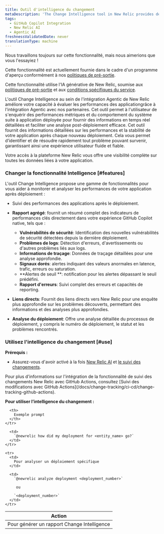 ```yaml
---
title: Outil d'intelligence du changement
metaDescription: 'The Change Intelligence tool in New Relic provides detailed insights into your application''s performance and stability following each new deployment, enabling you to swiftly identify and address any issues that may arise, ensuring a smooth and reliable user experience.'
tags:
  - GitHub Copilot Integration
  - New Relic AI
  - Agentic AI
freshnessValidatedDate: never
translationType: machine
---
```


<Callout title="Aperçu">
  Nous travaillons toujours sur cette fonctionnalité, mais nous aimerions que vous l&apos;essayiez !

  Cette fonctionnalité est actuellement fournie dans le cadre d&apos;un programme d&apos;aperçu conformément à nos [politiques de pré-sortie](/docs/licenses/license-information/referenced-policies/new-relic-pre-release-policy).

  Cette fonctionnalité utilise l&apos;IA générative de New Relic, soumise aux [politiques de pré-sortie](/docs/licenses/license-information/referenced-policies/new-relic-pre-release-policy) et aux [conditions spécifiques du service](https://newrelic.com/termsandconditions/service-specific).
</Callout>

L&apos;outil Change Intelligence au sein de l&apos;intégration Agentic de New Relic améliore votre capacité à évaluer les performances des applicationgrâce à l&apos;intégration Agentic avec nos partenaires. Cet outil permet à l&apos;utilisateur de s&apos;enquérir des performances métriques et du comportement du système suite à application déployée pour fournir des informations en temps réel détaillées et faciliter une analyse post-déploiement efficace. Cet outil fournit des informations détaillées sur les performances et la stabilité de votre application après chaque nouveau déploiement. Cela vous permet d’identifier et de résoudre rapidement tout problème pouvant survenir, garantissant ainsi une expérience utilisateur fluide et fiable.

Votre accès à la plateforme New Relic vous offre une visibilité complète sur toutes les données liées à votre application.

### Changer la fonctionnalité Intelligence [#features]

L&apos;outil Change Intelligence propose une gamme de fonctionnalités pour vous aider à monitorer et analyser les performances de votre application après déploiement :

* Suivi des performances des applications après le déploiement.

* **Rapport agrégé**: fournit un résumé complet des indicateurs de performances clés directement dans votre expérience GitHub Copilot native, tels que :

  * **Vulnérabilités de sécurité**: Identification des nouvelles vulnérabilités de sécurité détectées depuis la dernière déploiement.
  * **Problèmes de logs**: Détection d&apos;erreurs, d&apos;avertissements ou d&apos;autres problèmes liés aux logs.
  * **Informations de traçage**: Données de traçage détaillées pour une analyse approfondie.
  * **Signaux dorés**: alertes indiquant des valeurs anormales en latence, trafic, erreurs ou saturation.
  * **Alertes de seuil **: notification pour les alertes dépassant le seuil prédéfini.
  * **Rapport d&apos;erreurs**: Suivi complet des erreurs et capacités de reporting.

* **Liens directs**: Fournit des liens directs vers New Relic pour une enquête plus approfondie sur les problèmes découverts, permettant des informations et des analyses plus approfondies.

* **Analyse du déploiement**: Offre une analyse détaillée du processus de déploiement, y compris le numéro de déploiement, le statut et les problèmes rencontrés.

### Utilisez l&apos;intelligence du changement [#use]

**Prérequis :**

* Assurez-vous d&apos;avoir activé à la fois [New Relic AI](/docs/agentic-ai/new-relic-ai/#enable) et [le suivi des changements](/docs/change-tracking/change-tracking-introduction).

<Callout variant="tip" title="conseil">
  Pour plus d&apos;informations sur l&apos;intégration de la fonctionnalité de suivi des changements New Relic avec GitHub Actions, consultez [Suivi des modifications avec GitHub Actions](/docs/change-tracking/ci-cd/change-tracking-github-actions).
</Callout>

**Pour utiliser l’intelligence du changement :**

<table>
  <thead>
    <tr>
      <th>
        Action
      </th>

      <th>
        Exemple prompt
      </th>
    </tr>
  </thead>

  <tbody>
    <tr>
      <td>
        Pour générer un rapport Change Intelligence
      </td>

      <td>
        `@newrelic how did my deployment for <entity_name> go?`
      </td>
    </tr>

    <tr>
      <td>
        Pour analyser un déploiement spécifique
      </td>

      <td>
        `@newrelic analyze deployment <deployment_number>`

         ou 

        `<deployment_number>`
      </td>
    </tr>
  </tbody>
</table>